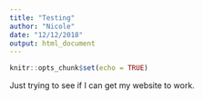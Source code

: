 ```yaml
---
title: "Testing"
author: "Nicole"
date: "12/12/2018"
output: html_document
---
```


```r
knitr::opts_chunk$set(echo = TRUE)
```

Just trying to see if I can get my website to work. 
